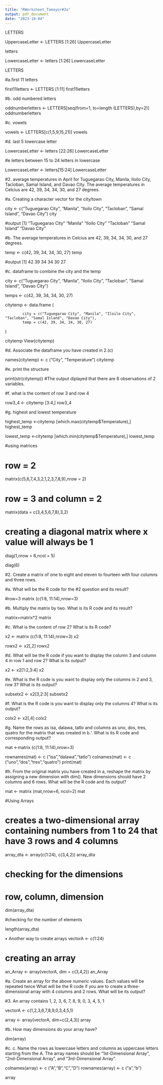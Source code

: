 ```yaml
---
title: "RWorksheet_Tamayor#3a"
output: pdf_document
date: "2023-10-04"
---
```









LETTERS

UppercaseLetter <- LETTERS [1:26]
UppercaseLetter

letters

LowercaseLetter <- letters [1:26]
LowercaseLetter

LETTERS

#a.first 11 letters

first11letters <- LETTERS [1:11]
first11letters

#b. odd numbered letters

oddnumberletters <- LETTERS[seq(from=1, to=length (LETTERS),by=2)]
oddnumberletters

#c. vowels

vowels <- LETTERS[c(1,5,9,15,21)]
vowels

#d. last 5 lowercase letter

LowercaseLetter <- letters [22:26]
LowercaseLetter

#e letters between 15 to 24 letters in lowercase

LowercaseLetter <- letters[15:24]
LowercaseLetter

#2. average temperatures in April for Tuguegarao City, Manila, Iloilo City, Tacloban, Samal Island, and Davao City. The average temperatures in Celcius are 42, 39, 34, 34, 30, and 27 degrees.

#a. Creating a character vector for the city/town

city <- c("Tuguegarao City", "Manila", "Iloilo City", "Tacloban", "Samal Island", "Davao City")
city

#output
[1] "Tuguegarao City" "Manila" "Iloilo City" "Tacloban" "Samal Island" "Davao City"

#b. The average temperatures in Celcius are 42, 39, 34, 34, 30, and 27 degrees.

temp <- c(42, 39, 34, 34, 30, 27)
temp

#output
[1] 42 39 34 34 30 27

#c. dataframe to combine the city and the temp 

city <- c("Tuguegarao City", "Manila", "Iloilo City", "Tacloban", "Samal Island", "Davao City")

temps <- c(42, 39, 34, 34, 30, 27)

citytemp <- data.frame (
  
            city = c("Tuguegarao City", "Manila", "Iloilo City", "Tacloban", "Samal Island", "Davao City"),
            temp = c(42, 39, 34, 34, 30, 27)
)

citytemp
View(citytemp)

#d. Associate the dataframe you have created in 2.(c)


names(citytemp) <- c ("City", "Temperature")
citytemp

#e. print the structure

print(str(citytemp))
#The output diplayed that there are 6 observations of 2 variables.

#f. what is the content of row 3 and row 4

row3_4 <- citytemp [3:4,]
row3_4


#g.  highest and lowest temperature

highest_temp <-citytemp [which.max(citytemp$Temperature),]
highest_temp


lowest_temp <-citytemp [which.min(citytemp$Temperature),]
lowest_temp


#using matrices

# row = 2
matrix(c(5,6,7,4,3,2,1,2,3,7,8,9),nrow = 2)

# row = 3 and column = 2
matrix(data = c(3,4,5,6,7,8),3,2)

# creating a diagonal matrix where x value will always be 1
diag(1,nrow = 6,ncol = 5)

diag(6)



#2. Create a matrix of one to eight and eleven to fourteen with four columns and three rows.

#a. What will be the R code for the #2 question and its result?

#row=3
matrix (c(1:8, 11:14),nrow=3)

#b. Multiply the matrix by two. What is its R code and its result?


matrix=matrix*2
matrix

#c. What is the content of row 2? What is its R code?

x2 <- matrix (c(1:8, 11:14),nrow=3)
x2


rowx2 <- x2[,2]
rowx2

#d. What will be the R code if you want to display the column 3 and column 4 in row 1 and row 2? What is its output?

x2 <- x2[1:2,3:4]
x2

#e. What is the R code is you want to display only the columns in 2 and 3, row 3? What is its output?

subsetx2 <- x2[3,2:3]
subsetx2


#f. What is the R code is you want to display only the columns 4? What is its output?

colx2 <- x2[,4]
colx2


#g. Name the rows as isa, dalawa, tatlo and columns as uno, dos, tres, quatro for the matrix that was created in b.‘. What is its R code and corresponding output?


mat <-matrix (c(1:8, 11:14),nrow=3)

rownames(mat) <- c ("isa","dalawa","tatlo")
colnames(mat) <- c ("uno","dos","tres","quatro")
print(mat)

#h. From the original matrix you have created in a, reshape the matrix by assigning a new dimension with dim(). New dimensions should have 2 columns and 6 rows. What will be the R code and its output?


mat <- matrix (mat,nrow=6, ncol=2)
mat


#Using Arrays

# creates a two-dimensional array containing numbers from 1 to 24 that have 3 rows and 4 columns

array_dta <- array(c(1:24), c(3,4,2))
array_dta


# checking for the dimensions
# row, column, dimension

dim(array_dta)

#checking for the number of elements

length(array_dta)

• Another way to create arrays
vectorA <- c(1:24)

# creating an array

an_Array <- array(vectorA, dim = c(3,4,2))
an_Array



#a. Create an array for the above numeric values. Each values will be repeated twice What will be the R code if you are to create a three-dimensional array with 4 columns and 2 rows. What will be its output?

#3. An array contains 1, 2, 3, 6, 7, 8, 9, 0, 3, 4, 5, 1

vectorA <- c(1,2,3,6,7,8,9,0,3,4,5,1)

array <- array(vectorA, dim=c(2,4,3))
array

#b. How may dimensions do your array have?

dim(array)

#c. c. Name the rows as lowercase letters and columns as uppercase letters starting from the A. The array names should be “1st-Dimensional Array”, “2nd-Dimensional Array”, and “3rd-Dimensional Array”.

colnames(array) <- c ("A","B","C","D")
rownames(array) <- c ("a","b")

array





















































